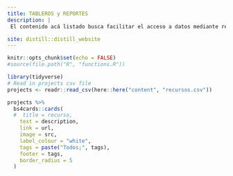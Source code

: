 ```yaml
---
title: TABLEROS y REPORTES
description: |
 El contenido acá listado busca facilitar el acceso a datos mediante reportes y tableros interactivos de turismo en Argentina 

site: distill::distill_website
---
```



<!-- Remove margin under images -->
<style>
d-article img {
  margin-bottom: 0px;
}

.btn-primary {
    background-color: #74a08a;
    color: #FFFFFF;
    padding: 3px 5px 3px 5px;
    margin: 0 2px 0 2px;
    border-radius: 5px; /* Rounded edges */
    border: 0px;
}

.btn-primary:hover {
    background-color: #8a74a0;
    color: #FFFFFF;
}
</style>

```r
knitr::opts_chunk$set(echo = FALSE)
#source(file.path("R", "functions.R"))

library(tidyverse)
# Read in projects csv file 
projects <- readr::read_csv(here::here("content", "recursos.csv"))
```

```r
projects %>% 
  bs4cards::cards(
  #  title = recurso,
    text = description,
    link = url,
    image = src,
    label_colour = "white",
    tags = paste("Todos;", tags),
    footer = tags,
    border_radius = 5
  )
```


